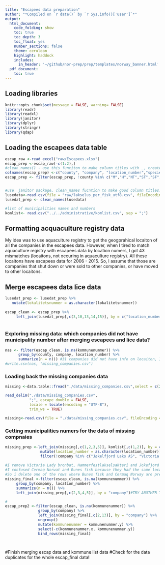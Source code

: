 ```yaml
---
title: "Escapees data preparation"
author: "*Compiled on `r date()` by `r Sys.info()['user']`*"
output: 
  html_document:
    code_folding: show
    toc: true
    toc_depth: 3
    toc_float: yes
    number_sections: false
    theme: cerulean
    highlight: haddock
    includes: 
      in_header: '~/github/nor-prep/prep/templates/norway_banner.html'
  pdf_document:
    toc: true
---
```

## Loading libraries
```r
knitr::opts_chunk$set(message = FALSE, warning= FALSE)
library(readr)
library(readxl)
library(janitor)
library(dplyr)
library(stringr)
library(qdap)
```

## Loading the escapees data table
```r
escap_raw <-read_excel("raw/Escapees.xlsx")
escap_prep <-escap_raw[-c(1:2),]
#clean_names() - use this funciton to make column titles with _, create upper or lower case.
colnames(escap_prep) <-c("county", "company", "location_number","species", "size_kg", "date", "year", "count_escaped", "count_esc_fishdir", "produced", "recatched", "escaped_final")
escap_prep <- filter(escap_prep, !county %in% c("M","H","NT","ST","SF","R","AA"))


#use  janitor package, clean_names fucntion to make good column titles.
lusedata<-read.csv(file = "raw/lakselus_per_fisk_utf8.csv", fileEncoding = "UTF-8")
lusedat_prep <- clean_names(lusedata)

#list of municipalities names and numbers
komlist<- read.csv("../../administrative/komlist.csv", sep = ";")
```

## Formatting acquaculture registry data 
My idea was to use aquaculture registry to get the geogprahical locaiton of all the companies in the escapees data.
However, when I tired to match aquaculture registry with escapees data by location numers, I got 43 mismatches (locaitons, not occuring in aquaculture registry).
All these locaitons have escapees data for 2006 - 2015. So, I assume that those are companies that shut down or were sold to other companies, or have moved to other locaitons.

## Merge escapees data lice data 
```r
lusedat_prep <- lusedat_prep %>% 
   mutate(lokalitetsnummer = as.character(lokalitetsnummer))
  
escap_clean <- escap_prep %>% 
     left_join(lusedat_prep[,c(3,10,13,14,15)], by = c("location_number" = "lokalitetsnummer")) #get municipalities numbers from lice data set (some companies were not matched with lice data).
  
```

###  Exploring missing data: which companies did not have municipality number after merging escapees and lice data?
```r
nas <- filter(escap_clean, is.na(kommunenummer)) %>% 
      group_by(county, company, location_number) %>% 
      summarize(n = n()) #31 companies did not have info on locaiton, I get info by  google serach.
#write.csv(nas, "missing_companies.csv")
```

###  Loading back the missing companies data
```r
missing <-data.table::fread("./data/missing_companies.csv",select = c(2,3,5), encoding = "UTF-8")

read_delim("./data/missing_companies.csv",
           ";", escape_double = FALSE,
           locale = locale(encoding = "UTF-8"),
           trim_ws = TRUE)

missing<-read.csv(file = "./data/missing_companies.csv", fileEncoding = "UTF-8")
```

### Getting municipalities numers for the data of missing compnaies
```r
missing_prep <-left_join(missing[,c(1,2,3,5)], komlist[,c(1,2)], by = c("municip" = "Name")) %>% 
                mutate(location_number = as.character(location_number)) %>% 
                filter(!company %in% c("Jøkelfjord Laks AS", "Victoria Lady (brønnbåt)","Hammerfest Lakseslakteri"))
  
#I remove Victoria Lady bronbat, Hammerfestlakselsakteri and Jokefjord (some of data rows) because they don't have location numbers,
#I confused Cermaq Norwat and Bunes fisk because they had the same locaiton number, but i identified repetition.
#So i delete one of the rows where Bunes fisk and Cermaq Norway are prepated two times
missing_final <-filter(escap_clean, is.na(kommunenummer)) %>% 
     group_by(company, location_number) %>% 
     summarize(n = n()) %>% 
     left_join(missing_prep[,c(2,3,4,5)], by = "company")#TRY ANOTHER TYPE OF JOIN, THIS ONE CREATED DUPLICATES! JOIN BY TWO VARIABLES MAYBE?

#
escap_prep2 <-filter(escap_clean, is.na(kommunenummer)) %>% 
               group_by(company) %>% 
               left_join(missing_final[,c(2,13)], by = "company") %>% 
               ungroup()
               mutate(kommunenummer = kommunenummer.y) %>% 
               select(-c(kommunenummer.x, kommunenummer.y))
               bind_rows(missing_final)
   
     
```

#Finish merging escap data and kommune list data
#Check for the data duplicates for the whole escap_final data!